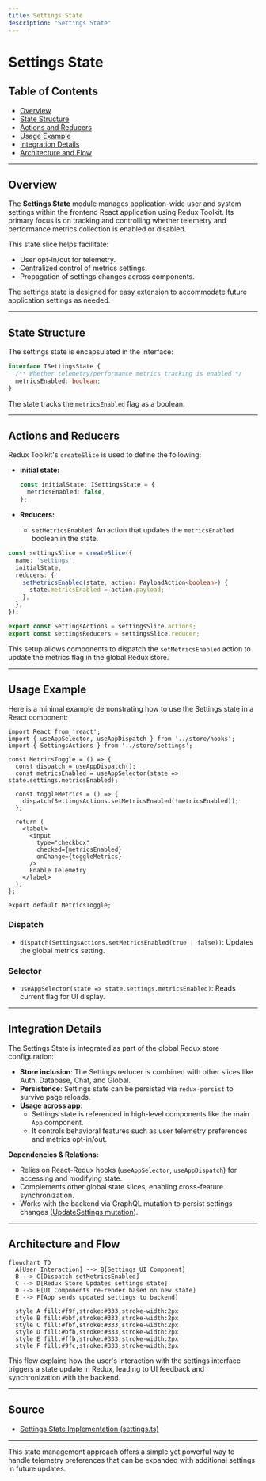 ```yaml
---
title: Settings State
description: "Settings State"
---
```

# Settings State

## Table of Contents
- [Overview](#overview)
- [State Structure](#state-structure)
- [Actions and Reducers](#actions-and-reducers)
- [Usage Example](#usage-example)
- [Integration Details](#integration-details)
- [Architecture and Flow](#architecture-and-flow)

---

## Overview

The **Settings State** module manages application-wide user and system settings within the frontend React application using Redux Toolkit. Its primary focus is on tracking and controlling whether telemetry and performance metrics collection is enabled or disabled.

This state slice helps facilitate:
- User opt-in/out for telemetry.
- Centralized control of metrics settings.
- Propagation of settings changes across components.

The settings state is designed for easy extension to accommodate future application settings as needed.

---

## State Structure

The settings state is encapsulated in the interface:

```ts
interface ISettingsState {
  /** Whether telemetry/performance metrics tracking is enabled */
  metricsEnabled: boolean;
}
```

The state tracks the `metricsEnabled` flag as a boolean.

---

## Actions and Reducers

Redux Toolkit's `createSlice` is used to define the following:

- **initial state:**
  ```ts
  const initialState: ISettingsState = {
    metricsEnabled: false,
  };
  ```

- **Reducers:**
  - `setMetricsEnabled`: An action that updates the `metricsEnabled` boolean in the state.

```ts
const settingsSlice = createSlice({
  name: 'settings',
  initialState,
  reducers: {
    setMetricsEnabled(state, action: PayloadAction<boolean>) {
      state.metricsEnabled = action.payload;
    },
  },
});

export const SettingsActions = settingsSlice.actions;
export const settingsReducers = settingsSlice.reducer;
```

This setup allows components to dispatch the `setMetricsEnabled` action to update the metrics flag in the global Redux store.

---

## Usage Example

Here is a minimal example demonstrating how to use the Settings state in a React component:

```tsx
import React from 'react';
import { useAppSelector, useAppDispatch } from '../store/hooks';
import { SettingsActions } from '../store/settings';

const MetricsToggle = () => {
  const dispatch = useAppDispatch();
  const metricsEnabled = useAppSelector(state => state.settings.metricsEnabled);

  const toggleMetrics = () => {
    dispatch(SettingsActions.setMetricsEnabled(!metricsEnabled));
  };

  return (
    <label>
      <input
        type="checkbox"
        checked={metricsEnabled}
        onChange={toggleMetrics}
      />
      Enable Telemetry
    </label>
  );
};

export default MetricsToggle;
```

### Dispatch
- `dispatch(SettingsActions.setMetricsEnabled(true | false))`: Updates the global metrics setting.

### Selector
- `useAppSelector(state => state.settings.metricsEnabled)`: Reads current flag for UI display.

---

## Integration Details

The Settings State is integrated as part of the global Redux store configuration:

- **Store inclusion**: The Settings reducer is combined with other slices like Auth, Database, Chat, and Global.
- **Persistence**: Settings state can be persisted via `redux-persist` to survive page reloads.
- **Usage across app**:
  - Settings state is referenced in high-level components like the main `App` component.
  - It controls behavioral features such as user telemetry preferences and metrics opt-in/out.

**Dependencies & Relations:**
- Relies on React-Redux hooks (`useAppSelector`, `useAppDispatch`) for accessing and modifying state.
- Complements other global state slices, enabling cross-feature synchronization.
- Works with the backend via GraphQL mutation to persist settings changes ([UpdateSettings mutation](../GraphQL%20Schema%20and%20Resolvers#updatesettingsmutation)).

---

## Architecture and Flow

```mermaid
flowchart TD
  A[User Interaction] --> B[Settings UI Component]
  B --> C[Dispatch setMetricsEnabled]
  C --> D[Redux Store Updates settings state]
  D --> E[UI Components re-render based on new state]
  E --> F[App sends updated settings to backend]

  style A fill:#f9f,stroke:#333,stroke-width:2px
  style B fill:#bbf,stroke:#333,stroke-width:2px
  style C fill:#fbf,stroke:#333,stroke-width:2px
  style D fill:#bfb,stroke:#333,stroke-width:2px
  style E fill:#ffb,stroke:#333,stroke-width:2px
  style F fill:#9fc,stroke:#333,stroke-width:2px
```

This flow explains how the user's interaction with the settings interface triggers a state update in Redux, leading to UI feedback and synchronization with the backend.

---

## Source

- [Settings State Implementation (settings.ts)](../frontend/src/store/settings.ts)

---

This state management approach offers a simple yet powerful way to handle telemetry preferences that can be expanded with additional settings in future updates.